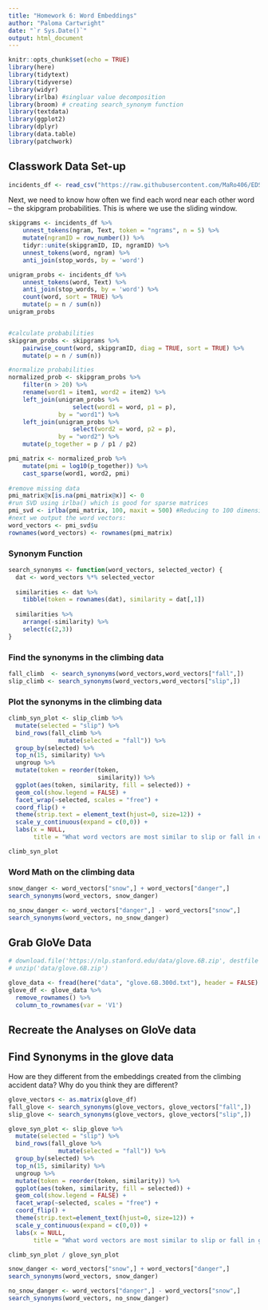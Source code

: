 ```yaml
---
title: "Homework 6: Word Embeddings"
author: "Paloma Cartwright"
date: "`r Sys.Date()`"
output: html_document
---
```


```r
knitr::opts_chunk$set(echo = TRUE)
library(here)
library(tidytext)
library(tidyverse)
library(widyr)
library(irlba) #singluar value decomposition
library(broom) # creating search_synonym function
library(textdata)
library(ggplot2)
library(dplyr)
library(data.table)
library(patchwork)
```

## Classwork Data Set-up

```r
incidents_df <- read_csv("https://raw.githubusercontent.com/MaRo406/EDS_231-text-sentiment/825b159b6da4c7040ce8295b9eae2fbbe9991ffd/dat/climbing_report_text.csv")
```

Next, we need to know how often we find each word near each other word -- the skipgram probabilities. This is where we use the sliding window.

```r
skipgrams <- incidents_df %>%
    unnest_tokens(ngram, Text, token = "ngrams", n = 5) %>%
    mutate(ngramID = row_number()) %>% 
    tidyr::unite(skipgramID, ID, ngramID) %>%
    unnest_tokens(word, ngram) %>%
    anti_join(stop_words, by = 'word')

unigram_probs <- incidents_df %>%
    unnest_tokens(word, Text) %>%
    anti_join(stop_words, by = 'word') %>%
    count(word, sort = TRUE) %>%
    mutate(p = n / sum(n)) 
unigram_probs 


#calculate probabilities
skipgram_probs <- skipgrams %>%
    pairwise_count(word, skipgramID, diag = TRUE, sort = TRUE) %>%
    mutate(p = n / sum(n))

#normalize probabilities
normalized_prob <- skipgram_probs %>%
    filter(n > 20) %>%
    rename(word1 = item1, word2 = item2) %>%
    left_join(unigram_probs %>%
                  select(word1 = word, p1 = p),
              by = "word1") %>%
    left_join(unigram_probs %>%
                  select(word2 = word, p2 = p),
              by = "word2") %>%
    mutate(p_together = p / p1 / p2)

```

```r
pmi_matrix <- normalized_prob %>%
    mutate(pmi = log10(p_together)) %>%
    cast_sparse(word1, word2, pmi)
 
#remove missing data
pmi_matrix@x[is.na(pmi_matrix@x)] <- 0
#run SVD using irlba() which is good for sparse matrices
pmi_svd <- irlba(pmi_matrix, 100, maxit = 500) #Reducing to 100 dimensions
#next we output the word vectors:
word_vectors <- pmi_svd$u
rownames(word_vectors) <- rownames(pmi_matrix)
```

### Synonym Function 

```r
search_synonyms <- function(word_vectors, selected_vector) {
  dat <- word_vectors %*% selected_vector
  
  similarities <- dat %>%
    tibble(token = rownames(dat), similarity = dat[,1])
  
  similarities %>%
    arrange(-similarity) %>%
    select(c(2,3))
}
```

### Find the synonyms in the climbing data 

```r
fall_climb  <- search_synonyms(word_vectors,word_vectors["fall",])
slip_climb <- search_synonyms(word_vectors,word_vectors["slip",])
```

### Plot the synonyms in the climbing data 

```r
climb_syn_plot <- slip_climb %>%
  mutate(selected = "slip") %>%
  bind_rows(fall_climb %>%
              mutate(selected = "fall")) %>%
  group_by(selected) %>%
  top_n(15, similarity) %>%
  ungroup %>%
  mutate(token = reorder(token, 
                         similarity)) %>%
  ggplot(aes(token, similarity, fill = selected)) +
  geom_col(show.legend = FALSE) +
  facet_wrap(~selected, scales = "free") +
  coord_flip() +
  theme(strip.text = element_text(hjust=0, size=12)) +
  scale_y_continuous(expand = c(0,0)) +
  labs(x = NULL, 
       title = "What word vectors are most similar to slip or fall in climbing data?")

climb_syn_plot
```

### Word Math on the climbing data 

```r
snow_danger <- word_vectors["snow",] + word_vectors["danger",] 
search_synonyms(word_vectors, snow_danger)

no_snow_danger <- word_vectors["danger",] - word_vectors["snow",] 
search_synonyms(word_vectors, no_snow_danger)
```

## Grab GloVe Data 

```r
# download.file('https://nlp.stanford.edu/data/glove.6B.zip', destfile = 'data/glove.6B.zip')
# unzip('data/glove.6B.zip')

glove_data <- fread(here("data", "glove.6B.300d.txt"), header = FALSE)
glove_df <- glove_data %>%
  remove_rownames() %>%
  column_to_rownames(var = 'V1')
```

## Recreate the Analyses on GloVe data

## Find Synonyms in the glove data

How are they different from the embeddings created from the climbing accident data? Why do you think they are different?

```r
glove_vectors <- as.matrix(glove_df)
fall_glove <- search_synonyms(glove_vectors, glove_vectors["fall",])
slip_glove <- search_synonyms(glove_vectors, glove_vectors["slip",])

```

```r
glove_syn_plot <- slip_glove %>%
  mutate(selected = "slip") %>%
  bind_rows(fall_glove %>%
              mutate(selected = "fall")) %>%
  group_by(selected) %>%
  top_n(15, similarity) %>%
  ungroup %>%
  mutate(token = reorder(token, similarity)) %>%
  ggplot(aes(token, similarity, fill = selected)) +
  geom_col(show.legend = FALSE) +
  facet_wrap(~selected, scales = "free") +
  coord_flip() +
  theme(strip.text=element_text(hjust=0, size=12)) +
  scale_y_continuous(expand = c(0,0)) +
  labs(x = NULL, 
       title = "What word vectors are most similar to slip or fall in glove data?")

```

```r
climb_syn_plot / glove_syn_plot
```


```r
snow_danger <- word_vectors["snow",] + word_vectors["danger",] 
search_synonyms(word_vectors, snow_danger)

no_snow_danger <- word_vectors["danger",] - word_vectors["snow",] 
search_synonyms(word_vectors, no_snow_danger)
```



